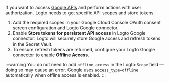 If you want to access [Google APIs](https://console.cloud.google.com/apis/library) and perform actions with user authorization, Logto needs to get specific API scopes and store tokens.

1. Add the required scopes in your Google Cloud Console OAuth consent screen configuration and Logto Google connector.
2. Enable **Store tokens for persistent API access** in Logto Google connector. Logto will securely store Google access and refresh tokens in the Secret Vault.
3. To ensure refresh tokens are returned, configure your Logto Google connector to enable **Offline Access**.

:::warning
You do not need to add `offline_access` in the Logto `Scope` field — doing so may cause an error. Google uses `access_type=offline` automatically when offline access is enabled.
:::
